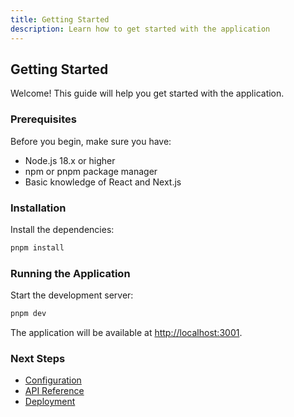 ```yaml
---
title: Getting Started
description: Learn how to get started with the application
---
```


## Getting Started

Welcome! This guide will help you get started with the application.

### Prerequisites

Before you begin, make sure you have:

- Node.js 18.x or higher
- npm or pnpm package manager
- Basic knowledge of React and Next.js

### Installation

Install the dependencies:

```bash
pnpm install
```

### Running the Application

Start the development server:

```bash
pnpm dev
```

The application will be available at [http://localhost:3001](http://localhost:3001).

### Next Steps

- [Configuration](/docs/configuration)
- [API Reference](/docs/api-reference)
- [Deployment](/docs/deployment)
